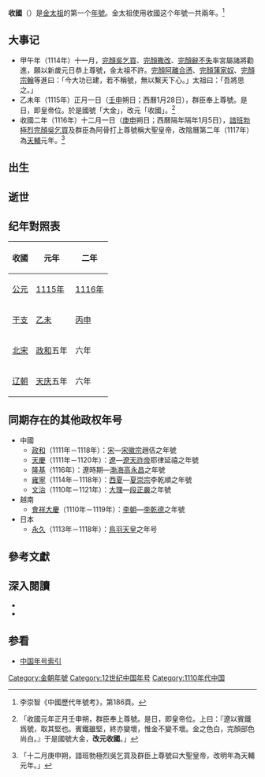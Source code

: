 {{Eranamebox|年号= 收國
|起讫时间= 1115年－1116年
|政权= [[金朝|金朝]]
|帝王= 金太祖[[完顏阿骨打|完顏阿骨打]]
|历时= 2年
|timeline= <timeline>
ImageSize  = width:200 height:50
PlotArea   = width:180 height:30 left:10 bottom:20
TimeAxis   = orientation:horizontal
DateFormat = yyyy
Period     = from:1115 till:1234
AlignBars  = early
ScaleMajor = increment:119 start:1115
Colors =
  id:canvas value:rgb(1,1,0.85)
BackgroundColors = canvas:canvas
PlotData =
  width:15 color:black
  bar:era from:start till:end
  bar:era from:1115 till:1123 color:green
  bar:era from:1115 till:1116 color:red
</timeline>
|说明= <span style="color: red">收國</span>在金及<span style="color: green">金太祖时期</span>的位置
}}
'''收國'''（{{kj|1115年||1116年|}}）是[[金太祖|金太祖]]的第一个[[年號|年號]]。金太祖使用收國这个年號一共兩年。<ref>李崇智《中國歷代年號考》，第186頁。</ref>

==大事记==
*甲午年（1114年）十一月，[[完顏吳乞買|完顏吳乞買]]、[[完顏撒改|完顏撒改]]、[[完顏辭不失|完顏辭不失]]率宮屬諸將勸進，願以新歲元日恭上尊號，金太祖不許。[[完顏阿離合懣|完顏阿離合懣]]、[[完顏蒲家奴|完顏蒲家奴]]、[[完顏宗翰|完顏宗翰]]等進曰：「今大功已建，若不稱號，無以繫天下心。」太祖曰：「吾將思之。」
*乙未年（1115年）正月一日（[[壬申|壬申]]朔日；西曆1月28日），群臣奉上尊號。是日，即皇帝位。於是國號「大金」，改元「收國」。<ref>{{cite wikisource|title=金史本紀第二太祖|last=脫脫|wslink=zh:金史/卷2}}「收國元年正月壬申朔，群臣奉上尊號。是日，即皇帝位。上曰：『遼以賓鐵爲號，取其堅也。賓鐵雖堅，終亦變壞，惟金不變不壞。金之色白，完顏部色尚白。』于是國號大金，'''改元收國'''。」</ref>
*收國二年（1116年）十二月一日（[[庚申|庚申]]朔日；西曆隔年隔年1月5日），[[諳班勃極烈|諳班勃極烈]][[完顏吳乞買|完顏吳乞買]]及群臣為阿骨打上尊號稱大聖皇帝，改陰曆第二年（1117年）為[[天辅_(金朝)|天輔]]元年。<ref>{{cite wikisource|title=金史本紀第二太祖|last=脫脫|wslink=zh:金史/卷2}}「十二月庚申朔，諳班勃極烈吳乞買及群臣上尊號曰大聖皇帝，改明年為天輔元年。」</ref>

==出生==

==逝世==

==纪年對照表==
{| class="wikitable"  style="text-align:center;"
!收國!!元年!!二年
|-
![[公元|公元]]
|[[1115年|1115年]]||[[1116年|1116年]]
|-
![[干支|干支]]
|[[乙未|乙未]]||[[丙申|丙申]]
|-
![[北宋|北宋]]
|[[政和_(年号)|政和]]五年||六年
|-
![[辽朝|辽朝]]
|[[天庆_(辽朝)|天庆]]五年||六年
|}

==同期存在的其他政权年号==
*中國
**[[政和_(年号)|政和]]（1111年－1118年）：[[宋朝|宋]]—[[宋徽宗|宋徽宗]]趙佶之年號
**[[天庆_(辽朝)|天慶]]（1111年－1120年）：[[辽朝|遼]]—[[辽天祚帝|遼天祚帝]]耶律延禧之年號
**[[隆基|隆基]]（1116年）：遼時期—[[渤海国|渤海]][[高永昌|高永昌]]之年號
**[[雍寧|雍寧]]（1114年－1118年）：[[西夏|西夏]]—[[夏崇宗|夏崇宗]]李乾順之年號
**[[文治|文治]]（1110年－1121年）：[[大理国|大理]]—[[段正嚴|段正嚴]]之年號
*越南
**[[會祥大慶|會祥大慶]]（1110年－1119年）：[[李朝_(越南)|李朝]]—[[李仁宗|李乾德]]之年號
*日本
**[[永久_(年号)|永久]]（1113年－1118年）：[[鳥羽天皇|鳥羽天皇]]之年号

==參考文獻==
{{Reflist}}

==深入閱讀==
<div>
*{{Cite book|author=[[李崇智|李崇智]]|title=中國歷代年號考|format=|url=|date=2004年12月|publisher=中華書局|location=北京|id=ISBN 7101025129}}
*{{Cite book|author=[[鄧洪波|鄧洪波]]|title=東亞歷史年表|format=pdf|url=http://www.eastasia.ntu.edu.tw/chinese/05_a04.htm|date=2005年3月|publisher=國立臺灣大學東亞經典與文化研究計劃|location=臺北|id=ISBN 9789860005189}}
</div>

==参看==
*[[中国年号列表#金朝|中国年号索引]]

{{年号|--|[[中国年号列表|金朝年号]]|[[天辅_(金朝)|天辅]]}}
{{金朝年号}}

[[Category:金朝年號|Category:金朝年號]]
[[Category:12世纪中国年号|Category:12世纪中国年号]]
[[Category:1110年代中国|Category:1110年代中国]]